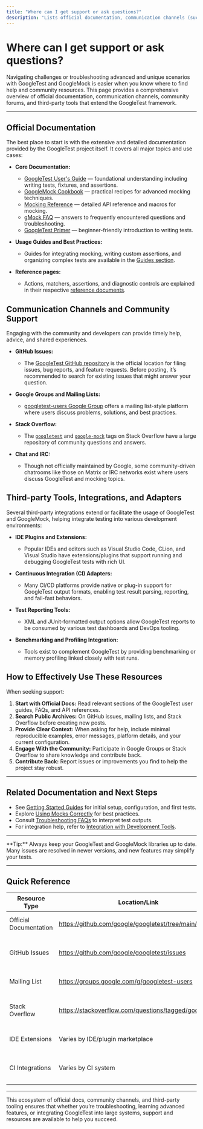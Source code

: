 ```yaml
---
title: "Where can I get support or ask questions?"
description: "Lists official documentation, communication channels (such as GitHub Issues), and vibrant user communities helpful for troubleshooting advanced or unique scenarios. Points to third-party tools and adapters that enhance the framework."
---
```


# Where can I get support or ask questions?

Navigating challenges or troubleshooting advanced and unique scenarios with GoogleTest and GoogleMock is easier when you know where to find help and community resources. This page provides a comprehensive overview of official documentation, communication channels, community forums, and third-party tools that extend the GoogleTest framework.

---

## Official Documentation

The best place to start is with the extensive and detailed documentation provided by the GoogleTest project itself. It covers all major topics and use cases:

- **Core Documentation:**
  - [GoogleTest User's Guide](https://github.com/google/googletest/blob/main/docs/index.md) — foundational understanding including writing tests, fixtures, and assertions.
  - [GoogleMock Cookbook](https://github.com/google/googletest/blob/main/docs/gmock_cook_book.md) — practical recipes for advanced mocking techniques.
  - [Mocking Reference](https://github.com/google/googletest/blob/main/docs/reference/mocking.md) — detailed API reference and macros for mocking.
  - [gMock FAQ](https://github.com/google/googletest/blob/main/docs/gmock_faq.md) — answers to frequently encountered questions and troubleshooting.
  - [GoogleTest Primer](https://github.com/google/googletest/blob/main/docs/primer.md) — beginner-friendly introduction to writing tests.

- **Usage Guides and Best Practices:**
  - Guides for integrating mocking, writing custom assertions, and organizing complex tests are available in the [Guides section](https://github.com/google/googletest/tree/main/docs/guides).

- **Reference pages:**
  - Actions, matchers, assertions, and diagnostic controls are explained in their respective [reference documents](https://github.com/google/googletest/tree/main/docs/reference).


## Communication Channels and Community Support

Engaging with the community and developers can provide timely help, advice, and shared experiences.

- **GitHub Issues:**
  - The [GoogleTest GitHub repository](https://github.com/google/googletest/issues) is the official location for filing issues, bug reports, and feature requests. Before posting, it’s recommended to search for existing issues that might answer your question.

- **Google Groups and Mailing Lists:**
  - [googletest-users Google Group](https://groups.google.com/g/googletest-users) offers a mailing list-style platform where users discuss problems, solutions, and best practices.

- **Stack Overflow:**
  - The [`googletest`](https://stackoverflow.com/questions/tagged/googletest) and [`google-mock`](https://stackoverflow.com/questions/tagged/google-mock) tags on Stack Overflow have a large repository of community questions and answers.

- **Chat and IRC:**
  - Though not officially maintained by Google, some community-driven chatrooms like those on Matrix or IRC networks exist where users discuss GoogleTest and mocking topics.

## Third-party Tools, Integrations, and Adapters

Several third-party integrations extend or facilitate the usage of GoogleTest and GoogleMock, helping integrate testing into various development environments:

- **IDE Plugins and Extensions:**
  - Popular IDEs and editors such as Visual Studio Code, CLion, and Visual Studio have extensions/plugins that support running and debugging GoogleTest tests with rich UI.

- **Continuous Integration (CI) Adapters:**
  - Many CI/CD platforms provide native or plug-in support for GoogleTest output formats, enabling test result parsing, reporting, and fail-fast behaviors.

- **Test Reporting Tools:**
  - XML and JUnit-formatted output options allow GoogleTest reports to be consumed by various test dashboards and DevOps tooling.

- **Benchmarking and Profiling Integration:**
  - Tools exist to complement GoogleTest by providing benchmarking or memory profiling linked closely with test runs.

## How to Effectively Use These Resources

When seeking support:

1. **Start with Official Docs:** Read relevant sections of the GoogleTest user guides, FAQs, and API references.
2. **Search Public Archives:** On GitHub issues, mailing lists, and Stack Overflow before creating new posts.
3. **Provide Clear Context:** When asking for help, include minimal reproducible examples, error messages, platform details, and your current configuration.
4. **Engage With the Community:** Participate in Google Groups or Stack Overflow to share knowledge and contribute back.
5. **Contribute Back:** Report issues or improvements you find to help the project stay robust.

---

## Related Documentation and Next Steps

- See [Getting Started Guides](https://github.com/google/googletest/tree/main/docs/getting-started) for initial setup, configuration, and first tests.
- Explore [Using Mocks Correctly](https://github.com/google/googletest/blob/main/docs/guides/core-workflows/using-mocks-correctly.md) for best practices.
- Consult [Troubleshooting FAQs](https://github.com/google/googletest/blob/main/docs/faq/troubleshooting-faq/test-output-faq.md) to interpret test outputs.
- For integration help, refer to [Integration with Development Tools](https://github.com/google/googletest/blob/main/docs/overview/integration-ecosystem/integration-tooling.md).

---

<Callout type="info">
**Tip:** Always keep your GoogleTest and GoogleMock libraries up to date. Many issues are resolved in newer versions, and new features may simplify your tests.
</Callout>


---

## Quick Reference

| Resource Type                | Location/Link                                        | Description                                |
|-----------------------------|----------------------------------------------------|--------------------------------------------|
| Official Documentation       | https://github.com/google/googletest/tree/main/docs | Comprehensive manuals and references      |
| GitHub Issues               | https://github.com/google/googletest/issues         | Bug reports, feature requests, discussions |
| Mailing List                | https://groups.google.com/g/googletest-users         | User discussions and support                |
| Stack Overflow             | https://stackoverflow.com/questions/tagged/googletest | Community Q&A for GoogleTest & gMock       |
| IDE Extensions             | Varies by IDE/plugin marketplace                      | Facilitate test execution and debugging    |
| CI Integrations            | Varies by CI system                                  | Parse and report GoogleTest results        |

---

This ecosystem of official docs, community channels, and third-party tooling ensures that whether you’re troubleshooting, learning advanced features, or integrating GoogleTest into large systems, support and resources are available to help you succeed.
